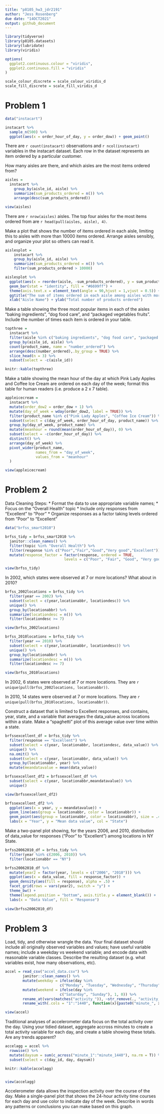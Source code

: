 ```yaml
---
title: "p8105_hw3_jdr2191"
author: "Jess Rosenberg"
due date: "14OCT2021"
output: github_document
---
```


```r
library(tidyverse)
library(p8105.datasets)
library(lubridate)
library(viridis)

options(
  ggplot2.continuous.colour = "viridis",
  ggplot2.continuous.fill = "viridis"
)

scale_colour_discrete = scale_colour_viridis_d 
scale_fill_discrete = scale_fill_viridis_d
```

# Problem 1

```r
data("instacart")

instacart %>%
  sample_n(500) %>%
  ggplot(aes(x = order_hour_of_day, y = order_dow)) + geom_point()
```

There are `r count(instacart)` observations and `r ncol(instacart)` variables in the instacart dataset. Each row in the dataset represents an item ordered by a particular customer.

How many aisles are there, and which aisles are the most items ordered from?

```r
aisles = 
  instacart %>% 
    group_by(aisle_id, aisle) %>% 
    summarize(sum_products_ordered = n()) %>% 
    arrange(desc(sum_products_ordered))

view(aisles)
```
There are `r nrow(aisles)` aisles. The top four aisles for the most items ordered from are `r head(pull(aisles, aisle), 4)`.

Make a plot that shows the number of items ordered in each aisle, limiting this to aisles with more than 10000 items ordered. Arrange aisles sensibly, and organize your plot so others can read it.

```r
aislesplot = 
    instacart %>%
    group_by(aisle_id, aisle) %>%
    summarize(sum_products_ordered = n()) %>%
    filter(sum_products_ordered > 10000)

aislesplot %>%
  ggplot(aes(x = reorder(aisle, -sum_products_ordered), y = sum_products_ordered)) + 
  geom_bar(stat = "identity", fill = "#6699ff") +
  theme(axis.text.x = element_text(angle = 90,hjust = 1,vjust = 0.5)) +
  ggtitle("The sum of items ordered in each aisle among aisles with more than 10,000 items ordered") +
  xlab("Aisle Name") + ylab("Total number of products ordered")
```

Make a table showing the three most popular items in each of the aisles “baking ingredients”, “dog food care”, and “packaged vegetables fruits”. Include the number of times each item is ordered in your table.

```r
topthree =
  instacart %>%
  filter(aisle %in% c("baking ingredients", "dog food care", "packaged vegetables fruits")) %>%
  group_by(aisle_id, aisle) %>%
  count(product_name, name = "number_ordered") %>%
  arrange(desc(number_ordered),.by_group = TRUE) %>%
  slice_head(n = 3) %>%
  subset(select = -c(aisle_id))

knitr::kable(topthree)
```

Make a table showing the mean hour of the day at which Pink Lady Apples and Coffee Ice Cream are ordered on each day of the week; format this table for human readers (i.e. produce a 2 x 7 table).

```r
appleicecream =
  instacart %>%
  mutate(order_dow2 = order_dow + 1) %>%
  mutate(day_of_week = wday(order_dow2, label = TRUE)) %>%
  filter(product_name %in% c("Pink Lady Apples", "Coffee Ice Cream")) %>%
  subset(select = c(day_of_week, order_hour_of_day, product_name)) %>%
  group_by(day_of_week, product_name) %>%
  mutate(meanhour = round(mean(order_hour_of_day)), 0) %>%
  subset(select = -c(order_hour_of_day)) %>%
  distinct() %>%
  arrange(day_of_week) %>%
  pivot_wider(product_name,
              names_from = "day_of_week",
              values_from = "meanhour"
  )

view(appleicecream)
```

# Problem 2

Data Cleaning Steps:
* Format the data to use appropriate variable names;
* Focus on the “Overall Health” topic
* Include only responses from “Excellent” to “Poor”
* Organize responses as a factor taking levels ordered from “Poor” to “Excellent”

```r
data("brfss_smart2010")

brfss_tidy = brfss_smart2010 %>%
  janitor::clean_names() %>%
  filter(topic %in% "Overall Health") %>%
  filter(response %in% c("Poor","Fair","Good","Very good","Excellent")) %>%
  mutate(response_factor = factor(response, ordered = TRUE, 
                           levels = c("Poor", "Fair", "Good", "Very good", "Excellent")))

view(brfss_tidy)
```
In 2002, which states were observed at 7 or more locations? What about in 2010?
```r
brfss_2002locations = brfss_tidy %>%
  filter(year == 2002) %>% 
  subset(select = c(year,locationabbr, locationdesc)) %>%
  unique() %>%
  group_by(locationabbr) %>%
  summarize(locationdesc = n()) %>%
  filter(locationdesc >= 7)

view(brfss_2002locations)

brfss_2010locations = brfss_tidy %>%
  filter(year == 2010) %>% 
  subset(select = c(year,locationabbr, locationdesc)) %>%
  unique() %>%
  group_by(locationabbr) %>%
  summarize(locationdesc = n()) %>%
  filter(locationdesc >= 7)

view(brfss_2010locations)
```
In 2002, 6 states were observed at 7 or more locations. They are `r unique(pull(brfss_2002locations, locationabbr))`.

In 2010, 14 states were observed at 7 or more locations. They are `r unique(pull(brfss_2010locations, locationabbr))`.

Construct a dataset that is limited to Excellent responses, and contains, year, state, and a variable that averages the data_value across locations within a state. Make a “spaghetti” plot of this average value over time within a state.
```r
brfssexcellent_df = brfss_tidy %>%
  filter(response == "Excellent") %>%
  subset(select = c(year, locationabbr, locationdesc, data_value)) %>%
  unique() %>%
  na.omit() %>%
  subset(select = c(year, locationabbr, data_value)) %>%
  group_by(locationabbr, year) %>%
  mutate(meandatavalue = mean(data_value)) 

brfssexcellent_df2 = brfssexcellent_df %>%
  subset(select = c(year, locationabbr,meandatavalue)) %>%
  unique()

view(brfssexcellent_df2)

brfssexcellent_df2 %>%
  ggplot(aes(x = year, y = meandatavalue)) + 
  geom_line(aes(group = locationabbr, color = locationabbr)) +
  geom_point(aes(group = locationabbr, color = locationabbr), size = .4) +
  labs(x = "Year", y = "Mean data value", col = "State")
```

Make a two-panel plot showing, for the years 2006, and 2010, distribution of data_value for responses (“Poor” to “Excellent”) among locations in NY State.
```r
brfss20062010_df = brfss_tidy %>%
  filter(year %in% c(2006, 2010)) %>%
  filter(locationabbr == "NY")

brfss20062010_df %>%
  mutate(year2 = factor(year, levels = c("2006", "2010"))) %>%
  ggplot(aes(x = data_value, fill = response_factor)) + 
  geom_density(aes(fill = response), alpha = .5) + 
  facet_grid(rows = vars(year2), switch = "y") +
  theme_bw() + 
  theme(legend.position = "bottom", axis.title.y = element_blank()) +
  labs(x = "Data Value", fill = "Response") 
  
view(brfss20062010_df)
```

# Problem 3

Load, tidy, and otherwise wrangle the data. Your final dataset should include all originally observed variables and values; have useful variable names; include a weekday vs weekend variable; and encode data with reasonable variable classes. Describe the resulting dataset (e.g. what variables exist, how many observations, etc).
```r
accel = read_csv("accel_data.csv") %>%
        janitor::clean_names() %>%
        mutate(weekday = ifelse(day %in% 
                         c("Monday", "Tuesday", "Wednesday", "Thursday", "Friday"), 1, 0)) %>%
        mutate(weekend = ifelse(day %in%
                         c("Saturday", "Sunday"), 1, 0)) %>%
        rename_at(vars(matches("activity_")), ~str_remove(., "activity_")) %>%
        rename_with(.cols = "1":"1440", function(x){paste0("minute_", x)})

view(accel)  
```
Traditional analyses of accelerometer data focus on the total activity over the day. Using your tidied dataset, aggregate accross minutes to create a total activity variable for each day, and create a table showing these totals. Are any trends apparent?
```r
accelagg = accel %>%
  rowwise() %>% 
  mutate(daysum = sum(c_across("minute_1":"minute_1440"), na.rm = T)) %>%
  subset(select = c(day_id, day, daysum)) 

knitr::kable(accelagg)


view(accelagg)
```



Accelerometer data allows the inspection activity over the course of the day. Make a single-panel plot that shows the 24-hour activity time courses for each day and use color to indicate day of the week. Describe in words any patterns or conclusions you can make based on this graph.

